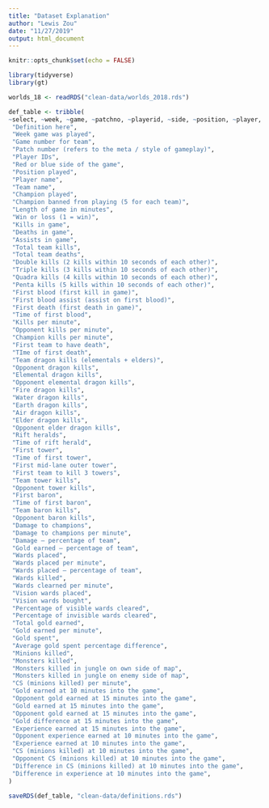 ```yaml
---
title: "Dataset Explanation"
author: "Lewis Zou"
date: "11/27/2019"
output: html_document
---
```


```r
knitr::opts_chunk$set(echo = FALSE)

library(tidyverse)
library(gt)

worlds_18 <- readRDS("clean-data/worlds_2018.rds")
```

```r

def_table <- tribble(
~select, ~week, ~game, ~patchno, ~playerid, ~side, ~position, ~player, ~team, ~champion, ~ban, ~gamelength, ~result, ~k, ~d, ~a, ~teamkills, ~teamdeaths, ~doubles, ~triples, ~quadras, ~pentas, ~fb, ~fbassist, ~fbvictim, ~fbtime, ~kpm, ~okpm, ~ckpm, ~fd, ~fdtime, ~teamdragkills, ~oppdragkills, ~elementals, ~oppelementals, ~firedrakes, ~waterdrakes, ~earthdrakes, ~airdrakes, ~elders, ~oppelders, ~herald , ~hearldtime, ~ft, ~fttime, ~firstmidouter, ~firsttothreetowers, ~teamtowerkills, ~opptowerkills, ~fbaron, ~fbarontime, ~teambaronkills, ~oppbaronkills, ~dmgtochamps, ~dmgtochampsperminute, ~dmgshare, ~earnedgoldshare, ~wards, ~wpm, ~wardshare, ~wardkills, ~wcpm, ~visionwards, ~visionwardbuys, ~visiblewarclearrate, ~invisiblewardclearrate, ~totalgold, ~earnedgpm, ~goldspent, ~gspd, ~minionkills, ~monsterkills, ~monsterkillsownjungle, ~monsterkillsenemyjungle, ~cspm, ~goldat10, ~oppgoldat10, ~goldat15, ~oppgoldat15, ~gdat15, ~xpat15, ~oppxpat10, ~xpat10, ~csat10, ~oppcsat10, ~csdat10, ~xpdat10,
 "Definition here",
 "Week game was played",
 "Game number for team",
 "Patch number (refers to the meta / style of gameplay)",
 "Player IDs",
 "Red or blue side of the game",
 "Position played",
 "Player name",
 "Team name",
 "Champion played",
 "Champion banned from playing (5 for each team)",
 "Length of game in minutes",
 "Win or loss (1 = win)",
 "Kills in game",
 "Deaths in game",
 "Assists in game",
 "Total team kills",
 "Total team deaths",
 "Double kills (2 kills within 10 seconds of each other)",
 "Triple kills (3 kills within 10 seconds of each other)",
 "Quadra kills (4 kills within 10 seconds of each other)",
 "Penta kills (5 kills within 10 seconds of each other)",
 "First blood (first kill in game)",
 "First blood assist (assist on first blood)",
 "First death (first death in game)",
 "Time of first blood",
 "Kills per minute",
 "Opponent kills per minute",
 "Champion kills per minute",
 "First team to have death",
 "TIme of first death",
 "Team dragon kills (elementals + elders)",
 "Opponent dragon kills",
 "Elemental dragon kills",
 "Opponent elemental dragon kills",
 "Fire dragon kills",
 "Water dragon kills",
 "Earth dragon kills",
 "Air dragon kills",
 "Elder dragon kills",
 "Opponent elder dragon kills",
 "Rift heralds",
 "Time of rift herald",
 "First tower",
 "Time of first tower",
 "First mid-lane outer tower",
 "First team to kill 3 towers",
 "Team tower kills",
 "Opponent tower kills",
 "First baron",
 "Time of first baron",
 "Team baron kills",
 "Opponent baron kills",
 "Damage to champions",
 "Damage to champions per minute",
 "Damage — percentage of team",
 "Gold earned — percentage of team",
 "Wards placed",
 "Wards placed per minute",
 "Wards placed — percentage of team",
 "Wards killed",
 "Wards clearned per minute",
 "Vision wards placed",
 "Vision wards bought",
 "Percentage of visible wards cleared",
 "Percentage of invisible wards cleared",
 "Total gold earned",
 "Gold earned per minute",
 "Gold spent",
 "Average gold spent percentage difference",
 "Minions killed",
 "Monsters killed",
 "Monsters killed in jungle on own side of map",
 "Monsters killed in jungle on enemy side of map",
 "CS (minions killed) per minute",
 "Gold earned at 10 minutes into the game",
 "Opponent gold earned at 15 minutes into the game",
 "Gold earned at 15 minutes into the game",
 "Opponent gold earned at 15 minutes into the game",
 "Gold difference at 15 minutes into the game",
 "Experience earned at 15 minutes into the game",
 "Opponent experience earned at 10 minutes into the game",
 "Experience earned at 10 minutes into the game",
 "CS (minions killed) at 10 minutes into the game",
 "Opponent CS (minions killed) at 10 minutes into the game",
 "Difference in CS (minions killed) at 10 minutes into the game",
 "Difference in experience at 10 minutes into the game",
)

saveRDS(def_table, "clean-data/definitions.rds")
```

